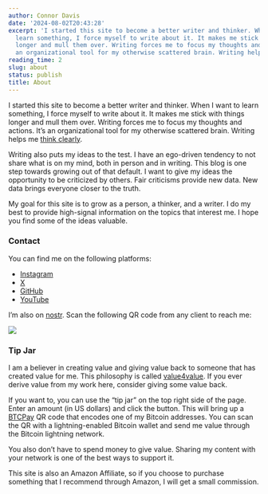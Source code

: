 ```yaml
---
author: Connor Davis
date: '2024-08-02T20:43:28'
excerpt: 'I started this site to become a better writer and thinker. When I want to
  learn something, I force myself to write about it. It makes me stick with things
  longer and mull them over. Writing forces me to focus my thoughts and actions. It’s
  an organizational tool for my otherwise scattered brain. Writing helps … '
reading_time: 2
slug: about
status: publish
title: About
---
```


I started this site to become a better writer and thinker. When I want to learn something, I force myself to write about it. It makes me stick with things longer and mull them over. Writing forces me to focus my thoughts and actions. It’s an organizational tool for my otherwise scattered brain. Writing helps me [think clearly](https://fs.blog/writing-to-think/).

Writing also puts my ideas to the test. I have an ego-driven tendency to not share what is on my mind, both in person and in writing. This blog is one step towards growing out of that default. I want to give my ideas the opportunity to be criticized by others. Fair criticisms provide new data. New data brings everyone closer to the truth.

My goal for this site is to grow as a person, a thinker, and a writer. I do my best to provide high-signal information on the topics that interest me. I hope you find some of the ideas valuable.

### Contact

You can find me on the following platforms:

* [Instagram](http://instagram.com/cjamsoninsta)
* [X](https://x.com/cjamsonx)
* [GitHub](http://github.com/cjams)
* [YouTube](https://www.youtube.com/@cjamsonyt)

I’m also on [nostr](https://nostr.com/). Scan the following QR code from any client to reach me:

![](/media/Screenshot-2024-12-04-at-21-24-27-Connor-Davis-Nostr-Profile.png)

### Tip Jar

I am a believer in creating value and giving value back to someone that has created value for me. This philosophy is called [value4value](https://value4value.info/). If you ever derive value from my work here, consider giving some value back.

If you want to, you can use the “tip jar” on the top right side of the page. Enter an amount (in US dollars) and click the button. This will bring up a [BTCPay](https://btcpayserver.org/) QR code that encodes one of my Bitcoin addresses. You can scan the QR with a lightning-enabled Bitcoin wallet and send me value through the Bitcoin lightning network.

You also don’t have to spend money to give value. Sharing my content with your network is one of the best ways to support it.

This site is also an Amazon Affiliate, so if you choose to purchase something that I recommend through Amazon, I will get a small commission.